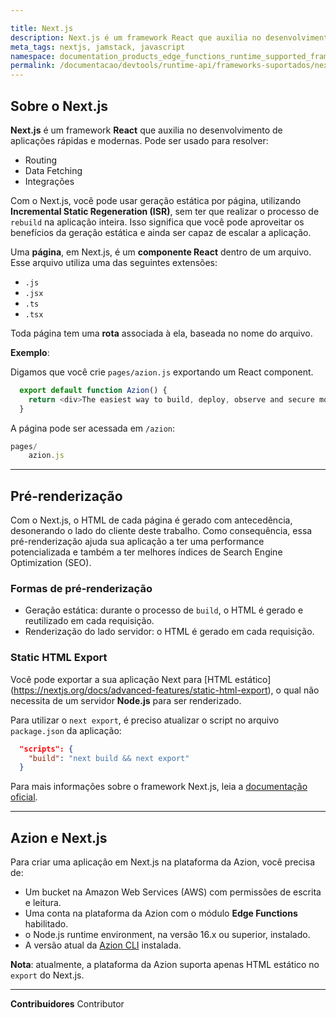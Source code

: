 ```yaml
---

title: Next.js
description: Next.js é um framework React que auxilia no desenvolvimento de aplicacões rápidas e modernas.
meta_tags: nextjs, jamstack, javascript
namespace: documentation_products_edge_functions_runtime_supported_frameworks_nextjs
permalink: /documentacao/devtools/runtime-api/frameworks-suportados/nextjs/
---
```


## Sobre o Next.js

**Next.js** é um framework **React** que auxilia no desenvolvimento de aplicações rápidas e modernas. Pode ser usado para resolver:

- Routing
- Data Fetching
- Integrações

Com o Next.js, você pode usar geração estática por página, utilizando **Incremental Static Regeneration (ISR)**, sem ter que realizar o processo de `rebuild` na aplicação inteira. Isso significa que você pode aproveitar os benefícios da geração estática e ainda ser capaz de escalar a aplicação.

Uma **página**, em Next.js, é um **componente React** dentro de um arquivo. Esse arquivo utiliza uma das seguintes extensões:

- `.js`
- `.jsx`
- `.ts`
- `.tsx`

Toda página tem uma **rota** associada à ela, baseada no nome do arquivo.

**Exemplo**:

Digamos que você crie `pages/azion.js` exportando um React component.

```js
  export default function Azion() {
    return <div>The easiest way to build, deploy, observe and secure modern applications.</div>
  }
```

A página pode ser acessada em `/azion`:

```js
pages/
    azion.js
```

---

## Pré-renderização 

Com o Next.js, o HTML de cada página é gerado com antecedência, desonerando o lado do cliente deste trabalho. Como consequência, essa pré-renderização ajuda sua aplicação a ter uma performance potencializada e também a ter melhores índices de Search Engine Optimization (SEO).

### Formas de pré-renderização

- Geração estática: durante o processo de `build`, o HTML é gerado e reutilizado em cada requisição.
- Renderização do lado servidor: o HTML é gerado em cada requisição. 

### Static HTML Export

Você pode exportar a sua aplicação Next para [HTML estático] (https://nextjs.org/docs/advanced-features/static-html-export), o qual não necessita de um servidor **Node.js** para ser renderizado.

Para utilizar o `next export`, é preciso atualizar o script no arquivo `package.json` da aplicação:

```json
  "scripts": {
    "build": "next build && next export"
  }
```

Para mais informações sobre o framework Next.js, leia a [documentação oficial](https://nextjs.org/docs/getting-started).

---

## Azion e Next.js

Para criar uma aplicação em Next.js na plataforma da Azion, você precisa de:

- Um bucket na Amazon Web Services (AWS) com permissões de escrita e leitura.
- Uma conta na plataforma da Azion com o módulo **Edge Functions** habilitado.
- o Node.js runtime environment, na versão 16.x ou superior, instalado.
- A versão atual da [Azion CLI](/pt-br/documentacao/produtos/azion-cli/visao-geral/) instalada.

**Nota**: atualmente, a plataforma da Azion suporta apenas HTML estático no `export` do Next.js.



---


**Contribuidores** <ContributorList>Contributor</ContributorList>
